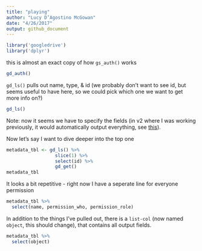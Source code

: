 ```yaml
---
title: "playing"
author: "Lucy D’Agostino McGowan"
date: "4/26/2017"
output: github_document
---
```


```r
library('googledrive')
library('dplyr')
```

this is almost an exact copy of how `gs_auth()` works
```r
gd_auth() 
```

`gd_ls()` pulls out name, type, & id 
(we probably don't want to see id, but seems useful to have here, so we could pick which one we want to get more info on?)
```r
gd_ls()
```


Note: now it seems we have to specify the fields (in v2 where I was working previously, it would automatically output everything, see [this](https://developers.google.com/drive/v3/web/migration)).

Now let's say I want to dive deeper into the top one

```r
metadata_tbl <- gd_ls() %>%
                  slice(1) %>%
                  select(id) %>%
                  gd_get()
metadata_tbl
```

It looks a bit repetitive - right now I have a seperate line for everyone permission

```r
metadata_tbl %>%
  select(name, permission_who, permission_role)
```

In addition to the things I've pulled out, there is a `list-col` (now named `object`, this should change), that contains all output fields.

```r
metadata_tbl %>%
  select(object)
```

